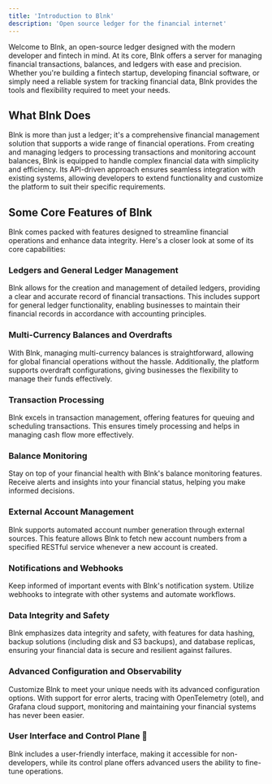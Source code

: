 ```yaml
---
title: 'Introduction to Blnk'
description: 'Open source ledger for the financial internet'
---
```


Welcome to Blnk, an open-source ledger designed with the modern developer and fintech in mind. At its core, Blnk offers a server for managing financial transactions, balances, and ledgers with ease and precision. Whether you're building a fintech startup, developing financial software, or simply need a reliable system for tracking financial data, Blnk provides the tools and flexibility required to meet your needs.

## What Blnk Does

Blnk is more than just a ledger; it's a comprehensive financial management solution that supports a wide range of financial operations. From creating and managing ledgers to processing transactions and monitoring account balances, Blnk is equipped to handle complex financial data with simplicity and efficiency. Its API-driven approach ensures seamless integration with existing systems, allowing developers to extend functionality and customize the platform to suit their specific requirements.

## Some Core Features of Blnk

Blnk comes packed with features designed to streamline financial operations and enhance data integrity. Here's a closer look at some of its core capabilities:

### Ledgers and General Ledger Management
Blnk allows for the creation and management of detailed ledgers, providing a clear and accurate record of financial transactions. This includes support for general ledger functionality, enabling businesses to maintain their financial records in accordance with accounting principles.

### Multi-Currency Balances and Overdrafts
With Blnk, managing multi-currency balances is straightforward, allowing for global financial operations without the hassle. Additionally, the platform supports overdraft configurations, giving businesses the flexibility to manage their funds effectively.

### Transaction Processing
Blnk excels in transaction management, offering features for queuing and scheduling transactions. This ensures timely processing and helps in managing cash flow more effectively.

### Balance Monitoring
Stay on top of your financial health with Blnk's balance monitoring features. Receive alerts and insights into your financial status, helping you make informed decisions.

### External Account Management
Blnk supports automated account number generation through external sources. This feature allows Blnk to fetch new account numbers from a specified RESTful service whenever a new account is created.

### Notifications and Webhooks
Keep informed of important events with Blnk's notification system. Utilize webhooks to integrate with other systems and automate workflows.

### Data Integrity and Safety
Blnk emphasizes data integrity and safety, with features for data hashing, backup solutions (including disk and S3 backups), and database replicas, ensuring your financial data is secure and resilient against failures.

### Advanced Configuration and Observability
Customize Blnk to meet your unique needs with its advanced configuration options. With support for error alerts, tracing with OpenTelemetry (otel), and Grafana cloud support, monitoring and maintaining your financial systems has never been easier.

### User Interface and Control Plane 🚧
Blnk includes a user-friendly interface, making it accessible for non-developers, while its control plane offers advanced users the ability to fine-tune operations.
